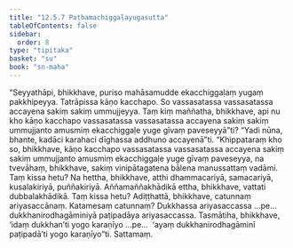 ```yaml
---
title: "12.5.7 Paṭhamachiggaḷayugasutta"
tableOfContents: false
sidebar:
  order: 8
type: "tipitaka"
basket: "su"
book: "sn-maha"
---
```



<DynamicBreadcrumb />

<Division number="1117" book="sn-maha">

<Paragraph number="2390" book="sn-maha">
“Seyyathāpi, bhikkhave, puriso mahāsamudde ekacchiggaḷaṃ yugaṃ pakkhipeyya. Tatrāpissa kāṇo kacchapo. So vassasatassa vassasatassa accayena sakiṃ sakiṃ ummujjeyya. Taṃ kiṃ maññatha, bhikkhave, api nu kho kāṇo kacchapo vassasatassa vassasatassa accayena sakiṃ sakiṃ ummujjanto amusmiṃ ekacchiggaḷe yuge gīvaṃ paveseyyā”ti? “Yadi nūna, bhante, kadāci karahaci dīghassa addhuno accayenā”ti.
</Paragraph>

<Paragraph number="2391" book="sn-maha">
“Khippataraṃ kho so, bhikkhave, kāṇo kacchapo vassasatassa vassasatassa accayena sakiṃ sakiṃ ummujjanto amusmiṃ ekacchiggaḷe yuge gīvaṃ paveseyya, na tvevāhaṃ, bhikkhave, sakiṃ vinipātagatena bālena manussattaṃ vadāmi.
</Paragraph>

<Paragraph number="2392" book="sn-maha">
Taṃ kissa hetu? Na hettha, bhikkhave, atthi dhammacariyā, samacariyā, kusalakiriyā, puññakiriyā. Aññamaññakhādikā ettha, bhikkhave, vattati dubbalakhādikā. Taṃ kissa hetu? Adiṭṭhattā, bhikkhave, catunnaṃ ariyasaccānaṃ. Katamesaṃ catunnaṃ? Dukkhassa ariyasaccassa …pe…  dukkhanirodhagāminiyā paṭipadāya ariyasaccassa.
</Paragraph>

<Paragraph number="2393" book="sn-maha">
Tasmātiha, bhikkhave, ‘idaṃ dukkhan’ti yogo karaṇīyo …pe…  ‘ayaṃ dukkhanirodhagāminī paṭipadā’ti yogo karaṇīyo”ti.

</Paragraph>
</Division>

<Paragraph number="2394" type="center" book="sn-maha">
Sattamaṃ.
</Paragraph>